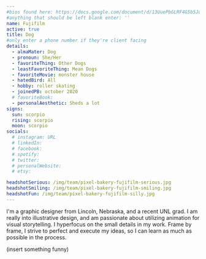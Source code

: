 ```yaml
---
#bios found here: https://docs.google.com/document/d/13UuePbGLRF4G5b5JoEe2Vua3NukZ1-QwRW4Oisnd8lI/edit#
#anything that should be left blank enter: ''
name: Fujifilm
active: true
title: Dog
#only enter a phone number if they're client facing
details:
  - almaMater: Dog
  - pronoun: She/Her
  - favoriteThing: Other Dogs
  - leastFavoriteThing: Mean Dogs
  - favoriteMovie: monster house
  - hatedBird: All
  - hobby: roller skating
  - joinedPB: october 2020
  # favoriteBook:
  - personalAesthetic: Sheds a lot
signs:
  sun: scorpio
  rising: scorpio
  moon: scorpio
socials:
  # instagram: URL
  # linkedIn:
  # facebook:
  # spotify:
  # twitter:
  # personalWebsite:
  # etsy:

headshotSerious: /img/team/pixel-bakery-fujifilm-serious.jpg
headshotSmiling: /img/team/pixel-bakery-fujifilm-smiling.jpg
headshotFun: /img/team/pixel-bakery-fujifilm-silly.jpg
---
```


I'm a graphic designer from Lincoln, Nebraska, and a recent UNL grad. I am really into illustrative design, and am passionate about utilizing animation for visual storytelling. I hyperfocus on the small details in my work. Frame by frame, I strive to perfect and execute my ideas, so I can learn as much as possible in the process.

(insert something funny)
